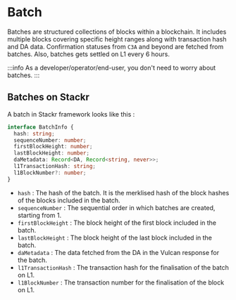 # Batch

Batches are structured collections of blocks within a blockchain. It includes multiple blocks covering specific height ranges along with transaction hash and DA data. Confirmation statuses from ``C3A`` and beyond are fetched from batches.
Also, batches gets settled on L1 every 6 hours.

:::info
As a developer/operator/end-user, you don't need to worry about batches.
:::

## Batches on Stackr

A batch in Stackr framework looks like this :

```ts [batch.ts]
interface BatchInfo {
  hash: string;
  sequenceNumber: number;
  firstBlockHeight: number;
  lastBlockHeight: number;
  daMetadata: Record<DA, Record<string, never>>;
  l1TransactionHash: string;
  l1BlockNumber?: number;
}
```

- `hash` : The hash of the batch. It is the merklised hash of the block hashes of the blocks included in the batch.
- `sequenceNumber` :  The sequential order in which batches are created, starting from 1.
- `firstBlockHeight` : The block height of the first block included in the batch.
- `lastBlockHeight` : The block height of the last block included in the batch.
- `daMetadata` : The data fetched from the DA in the Vulcan response for the batch.
- `l1TransactionHash` : The transaction hash for the finalisation of the batch on L1.
- `l1BlockNumber` : The transaction number for the finalisation of the block on L1.